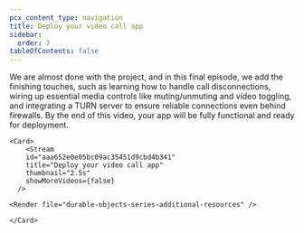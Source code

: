 ```yaml
---
pcx_content_type: navigation
title: Deploy your video call app
sidebar:
  order: 7
tableOfContents: false
---
```



<Tabs>
  <TabItem label="Watch this episode">

  We are almost done with the project, and in this final episode, we add the finishing touches, such as learning how to handle call disconnections, wiring up essential media controls like muting/unmuting and video toggling, and integrating a TURN server to ensure reliable connections even behind firewalls. By the end of this video, your app will be fully functional and ready for deployment.

    <Card>
        <Stream
        id="aaa652e0e05bc09ac35451d9cbd4b341"
        title="Deploy your video call app"
        thumbnail="2.5s"
        showMoreVideos={false}
      />

    <Render file="durable-objects-series-additional-resources" />

    </Card>
  </TabItem>

  <TabItem label="Series overview">
    <Render file="durable-objects-series-navigation" />
  </TabItem>
</Tabs>
